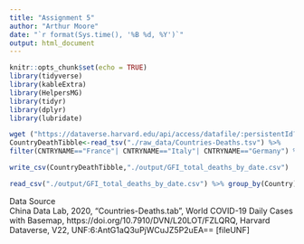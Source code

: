 ```yaml
---
title: "Assignment 5"
author: "Arthur Moore"
date: "`r format(Sys.time(), '%B %d, %Y')`"
output: html_document
---
```


<!-- (1) Create folders for raw_data and output --> 


<!-- (2) Write a chunk that loads the needed tidyverse libraries but does not show up in any way in the final html document. --> 
```r
knitr::opts_chunk$set(echo = TRUE)
library(tidyverse)
library(kableExtra)
library(HelpersMG)
library(tidyr)
library(dplyr)
library(lubridate)
```


<!-- (3) Write a chunk that uses wget to download the data file from the Harvard Dataverse and save is as raw_data/Countries-Deaths.tsv. This chunk should also not show up in any way in the final html and should be cached so that you do not repeatedly download the file as you reexecute your code. --> 
```r
wget ("https://dataverse.harvard.edu/api/access/datafile/:persistentId?persistentId=doi:10.7910/DVN/L20LOT/FZLQRQ", destfile ="./raw_data/Countries-Deaths.tsv")
CountryDeathTibble<-read_tsv("./raw_data/Countries-Deaths.tsv") %>% 
filter(CNTRYNAME=="France"| CNTRYNAME=="Italy"| CNTRYNAME=="Germany") %>% pivot_longer(-CNTRYNAME, names_to="Date", values_to="Total_Deaths") %>% mutate(Date=mdy(paste(Date,"2020", sep = ""))) %>% rename(Country=CNTRYNAME)
```
```r
write_csv(CountryDeathTibble,"./output/GFI_total_deaths_by_date.csv")
```


<!-- (4) Write a chunk that creates a tidy dataset called output/GFI_total_deaths_by_date.csv. This file should have variables named Country, Date, and Total_Deaths. You will need to use several tidy tools to restructure the data with pivot_long() and convert the four-digit codes to dates using lubridate. Filter the data so that only information from Germany, France, and Italy are present. This chuck should not display anything in the final html document. --> 
```r
read_csv("./output/GFI_total_deaths_by_date.csv") %>% group_by(Country) %>% mutate("Daily_Deaths"="Total_Deaths" - lag("Total_Deaths",n=1,default = NA))
```


<!-- (5) Write another chunk that reates a tidy dataset called output/GFI_daily_deaths_by_date.csv. This file should have variables named Country, Date, and Daily_Deaths. You can start from the previous data and use the lag() function to calculate the daily death rates as a difference between adjacent datapoints. Once again, this should not show up in the final html. --> 


<!-- (6) Write a chunk that uses ggplot2 to create a line graph that comparing the total deaths between the three countries over time. Color each line by country and use a line size of 1.5. Set the Y axis to be a log10 scale, and label that axis as Total COVID-19 Deaths. Please use the ggplot2 linedraw theme for your plot. --> 


<!-- (7) Write a chunk that uses ggplot2 to create a line graph that comparing the daily deaths between the three countries over time. Color each line by country and use a line size of 1.5. Label the y axis as Daily COVID-19 Deaths and set the y-axis limits to range from 0 to 1,000. Please use the ggplot2 linedraw theme for your plot. --> 


<!-- (8) Write one last chuck that groups the daily death data by country and finds the maximum number of deaths per day. Use knitr::kable() to display this as a table in your html document. -->  


<!-- (9) Using markdown, provide an introduction and conclusion section before and after the analysis that you just performed, respectively. These sections should be level 2 headings. --> 


<!-- (10) Cite your data source - another level 2 heading - using this reference. Check online to make sure that you get any formatting (e.g. italics, links, etc. correct) --> 


Data Source    
China Data Lab, 2020, "Countries-Deaths.tab", World COVID-19 Daily Cases with Basemap, https://doi.org/10.7910/DVN/L20LOT/FZLQRQ, Harvard Dataverse, V22, UNF:6:AntG1aQ3uPjWCuJZ5P2uEA== [fileUNF]
